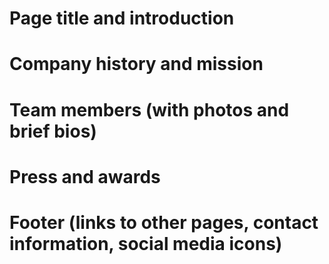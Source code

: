 # Page title and introduction
# Company history and mission
# Team members (with photos and brief bios)
# Press and awards
# Footer (links to other pages, contact information, social media icons)
